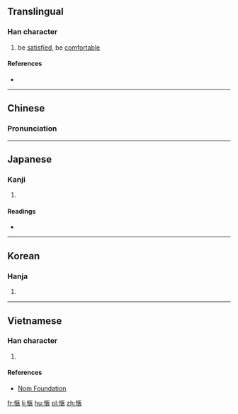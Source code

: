 {{also|惬}}
==Translingual==

===Han character===
{{Han char|rn=61|rad=心|as=09|sn=12|four=91013|canj=PSKO|ids=⿰忄匧}}

# be [[satisfied]], be [[comfortable]]

====References====
* {{Han ref|kx=0395.180|dkj=10949|dj=0733.020|hdz=42325.130|uh=611C|ud=24860|bh=B467|bd=46183}}

----

==Chinese==
{{zh-forms|s=惬}}

===Pronunciation===
{{zh-pron
|m=qiè
|c=hip3,hip6
|mc=y
|oc=y
|ma=
|cat=a
}}

----

==Japanese==

===Kanji===
{{ja-kanji|grade=|rs=心09}}

# {{defn|lang=ja|sort=心09}}

====Readings====
* {{ja-readings|on=[[きょう]] (kyō)|kun=[[こころよい]] (kokoroyoi)}}

----

==Korean==

===Hanja===
{{ko-hanja|hangeul=협|eumhun=|rv=hyeop|mr=hyŏp|y=hyep}}

# {{defn|lang=ko|sort=心09}}

----

==Vietnamese==

===Han character===
{{vi-readings|rs=心09| hanviet = [[khép]], [[khiếp]], [[thiếp]]}}

# {{defn|lang=vi|sort=心09}}

====References====
*[http://nomfoundation.org/common/nom_details.php?codepoint=611c Nom Foundation]

[[fr:愜]]
[[li:愜]]
[[hu:愜]]
[[pl:愜]]
[[zh:愜]]